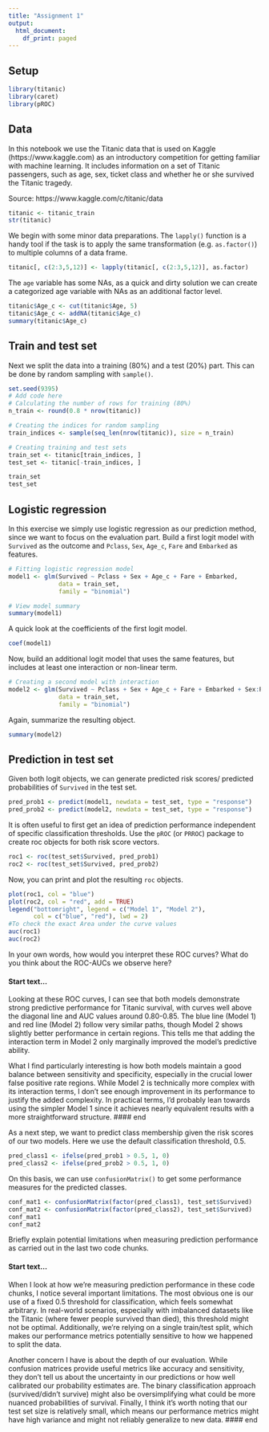 ```yaml
---
title: "Assignment 1"
output:
  html_document:
    df_print: paged
---
```


## Setup

```r
library(titanic)
library(caret)
library(pROC)
```

## Data

In this notebook we use the Titanic data that is used on Kaggle (https://www.kaggle.com) as an introductory competition for getting familiar with machine learning. It includes information on a set of Titanic passengers, such as age, sex, ticket class and whether he or she survived the Titanic tragedy.

Source: https://www.kaggle.com/c/titanic/data

```r
titanic <- titanic_train
str(titanic)
```

We begin with some minor data preparations. The `lapply()` function is a handy tool if the task is to apply the same transformation (e.g. `as.factor()`) to multiple columns of a data frame.

```r
titanic[, c(2:3,5,12)] <- lapply(titanic[, c(2:3,5,12)], as.factor)
```

The `age` variable has some NAs, as a quick and dirty solution we can create a categorized age variable with NAs as an additional factor level.

```r
titanic$Age_c <- cut(titanic$Age, 5)
titanic$Age_c <- addNA(titanic$Age_c)
summary(titanic$Age_c)
```

## Train and test set

Next we split the data into a training (80%) and a test (20%) part. This can be done by random sampling with `sample()`.

```r
set.seed(9395)
# Add code here
# Calculating the number of rows for training (80%)
n_train <- round(0.8 * nrow(titanic))

# Creating the indices for random sampling
train_indices <- sample(seq_len(nrow(titanic)), size = n_train)

# Creating training and test sets
train_set <- titanic[train_indices, ]
test_set <- titanic[-train_indices, ]

train_set
test_set
```

## Logistic regression

In this exercise we simply use logistic regression as our prediction method, since we want to focus on the evaluation part. Build a first logit model with `Survived` as the outcome and `Pclass`, `Sex`, `Age_c`, `Fare` and `Embarked` as features.

```r
# Fitting logistic regression model
model1 <- glm(Survived ~ Pclass + Sex + Age_c + Fare + Embarked,
              data = train_set,
              family = "binomial")

# View model summary
summary(model1)
```

A quick look at the coefficients of the first logit model.

```r
coef(model1)
```

Now, build an additional logit model that uses the same features, but includes at least one interaction or non-linear term.

```r
# Creating a second model with interaction
model2 <- glm(Survived ~ Pclass + Sex + Age_c + Fare + Embarked + Sex:Pclass,
              data = train_set, 
              family = "binomial")
```

Again, summarize the resulting object.

```r
summary(model2)
```

## Prediction in test set

Given both logit objects, we can generate predicted risk scores/ predicted probabilities of `Survived` in the test set.

```r
pred_prob1 <- predict(model1, newdata = test_set, type = "response")
pred_prob2 <- predict(model2, newdata = test_set, type = "response")
```

It is often useful to first get an idea of prediction performance independent of specific classification thresholds. Use the `pROC` (or `PRROC`) package to create roc objects for both risk score vectors.

```r
roc1 <- roc(test_set$Survived, pred_prob1)
roc2 <- roc(test_set$Survived, pred_prob2)
```

Now, you can print and plot the resulting `roc` objects.

```r
plot(roc1, col = "blue")
plot(roc2, col = "red", add = TRUE)
legend("bottomright", legend = c("Model 1", "Model 2"), 
       col = c("blue", "red"), lwd = 2)
#To check the exact Area under the curve values
auc(roc1)
auc(roc2)
```

In your own words, how would you interpret these ROC curves? What do you think about the ROC-AUCs we observe here?

#### Start text...
Looking at these ROC curves, I can see that both models demonstrate strong predictive performance for Titanic survival, with curves well above the diagonal line and AUC values around 0.80-0.85. The blue line (Model 1) and red line (Model 2) follow very similar paths, though Model 2 shows slightly better performance in certain regions. This tells me that adding the interaction term in Model 2 only marginally improved the model's predictive ability.

What I find particularly interesting is how both models maintain a good balance between sensitivity and specificity, especially in the crucial lower false positive rate regions. While Model 2 is technically more complex with its interaction terms, I don't see enough improvement in its performance to justify the added complexity. In practical terms, I'd probably lean towards using the simpler Model 1 since it achieves nearly equivalent results with a more straightforward structure.
#### end

As a next step, we want to predict class membership given the risk scores of our two models. Here we use the default classification threshold, 0.5.

```r
pred_class1 <- ifelse(pred_prob1 > 0.5, 1, 0)
pred_class2 <- ifelse(pred_prob2 > 0.5, 1, 0)
```

On this basis, we can use `confusionMatrix()` to get some performance measures for the predicted classes.

```r
conf_mat1 <- confusionMatrix(factor(pred_class1), test_set$Survived)
conf_mat2 <- confusionMatrix(factor(pred_class2), test_set$Survived)
conf_mat1
conf_mat2
```

Briefly explain potential limitations when measuring prediction performance as carried out in the last two code chunks.

#### Start text...
When I look at how we're measuring prediction performance in these code chunks, I notice several important limitations. The most obvious one is our use of a fixed 0.5 threshold for classification, which feels somewhat arbitrary. In real-world scenarios, especially with imbalanced datasets like the Titanic (where fewer people survived than died), this threshold might not be optimal. Additionally, we're relying on a single train/test split, which makes our performance metrics potentially sensitive to how we happened to split the data.

Another concern I have is about the depth of our evaluation. While confusion matrices provide useful metrics like accuracy and sensitivity, they don't tell us about the uncertainty in our predictions or how well calibrated our probability estimates are. The binary classification approach (survived/didn't survive) might also be oversimplifying what could be more nuanced probabilities of survival. Finally, I think it's worth noting that our test set size is relatively small, which means our performance metrics might have high variance and might not reliably generalize to new data.
#### end
